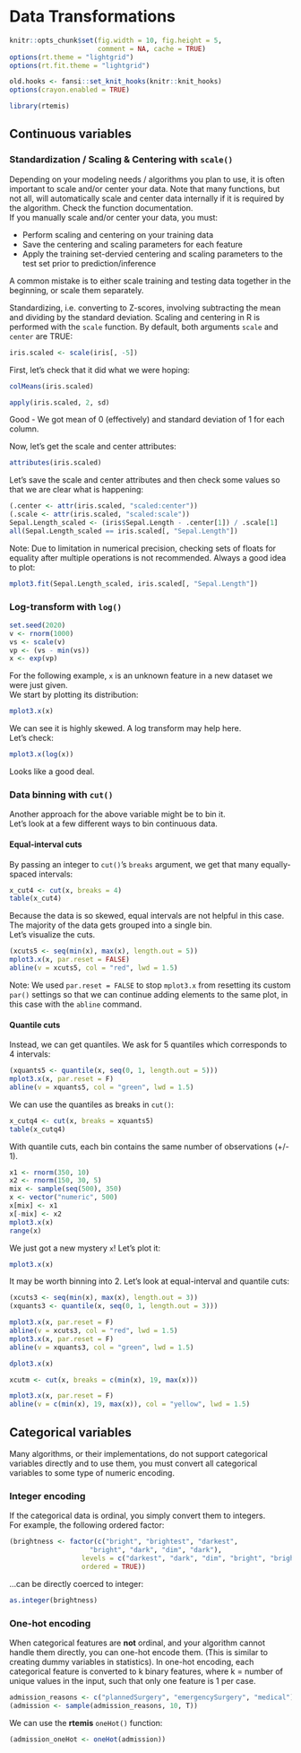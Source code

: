 # Data Transformations {#datatrans}

```r
knitr::opts_chunk$set(fig.width = 10, fig.height = 5,
                      comment = NA, cache = TRUE) 
options(rt.theme = "lightgrid")
options(rt.fit.theme = "lightgrid")
```

```r
old.hooks <- fansi::set_knit_hooks(knitr::knit_hooks)
options(crayon.enabled = TRUE)
```

```r
library(rtemis)
```

## Continuous variables

### Standardization / Scaling & Centering with `scale()` {#zscore}

Depending on your modeling needs / algorithms you plan to use, it is often important to scale and/or center your data. Note that many functions, but not all, will automatically scale and center data internally if it is required by the algorithm. Check the function documentation.  
If you manually scale and/or center your data, you must:  

* Perform scaling and centering on your training data
* Save the centering and scaling parameters for each feature
* Apply the training set-dervied centering and scaling parameters to the test set prior to prediction/inference

A common mistake is to either scale training and testing data together in the beginning, or scale them separately.  

Standardizing, i.e. converting to Z-scores, involving subtracting the mean and dividing by the standard deviation. 
Scaling and centering in R is performed with the `scale` function. By default, both arguments `scale` and `center` are TRUE:

```r
iris.scaled <- scale(iris[, -5])
```

First, let's check that it did what we were hoping:  

```r
colMeans(iris.scaled)
```

```r
apply(iris.scaled, 2, sd)
```

Good - We got mean of 0 (effectively) and standard deviation of 1 for each column.  

Now, let's get the scale and center attributes:

```r
attributes(iris.scaled)
```

Let's save the scale and center attributes and then check some values so that we are clear what is happening:

```r
(.center <- attr(iris.scaled, "scaled:center"))
(.scale <- attr(iris.scaled, "scaled:scale"))
Sepal.Length_scaled <- (iris$Sepal.Length - .center[1]) / .scale[1]
all(Sepal.Length_scaled == iris.scaled[, "Sepal.Length"])
```

Note: Due to limitation in numerical precision, checking sets of floats for equality after multiple operations is not recommended. Always a good idea to plot:

```r
mplot3.fit(Sepal.Length_scaled, iris.scaled[, "Sepal.Length"])
```

### Log-transform with `log()`

```r
set.seed(2020)
v <- rnorm(1000)
vs <- scale(v)
vp <- (vs - min(vs))
x <- exp(vp)
```

For the following example, `x` is an unknown feature in a new dataset we were just given.  
We start by plotting its distribution:

```r
mplot3.x(x)
```

We can see it is highly skewed. A log transform may help here.  
Let's check:

```r
mplot3.x(log(x))
```

Looks like a good deal.

### Data binning with `cut()`

Another approach for the above variable might be to bin it.  
Let's look at a few different ways to bin continuous data.


#### Equal-interval cuts

By passing an integer to `cut()`'s `breaks` argument, we get that many equally-spaced intervals:

```r
x_cut4 <- cut(x, breaks = 4)
table(x_cut4)
```

Because the data is so skewed, equal intervals are not helpful in this case. The majority of the data gets grouped into a single bin.  
Let's visualize the cuts.

```r
(xcuts5 <- seq(min(x), max(x), length.out = 5))
mplot3.x(x, par.reset = FALSE)
abline(v = xcuts5, col = "red", lwd = 1.5)
```

Note: We used `par.reset = FALSE` to stop `mplot3.x` from resetting its custom `par()` settings so that we can continue adding elements to the same plot, in this case with the `abline` command.  

#### Quantile cuts

Instead, we can get quantiles. We ask for 5 quantiles which corresponds to 4 intervals:

```r
(xquants5 <- quantile(x, seq(0, 1, length.out = 5)))
mplot3.x(x, par.reset = F)
abline(v = xquants5, col = "green", lwd = 1.5)
```

We can use the quantiles as breaks in `cut()`:

```r
x_cutq4 <- cut(x, breaks = xquants5)
table(x_cutq4)
```

With quantile cuts, each bin contains the same number of observations (+/- 1).  

```r
x1 <- rnorm(350, 10)
x2 <- rnorm(150, 30, 5)
mix <- sample(seq(500), 350)
x <- vector("numeric", 500)
x[mix] <- x1
x[-mix] <- x2
mplot3.x(x)
range(x)
```

We just got a new mystery `x`! Let's plot it:
```r
mplot3.x(x)
```

It may be worth binning into 2. Let's look at equal-interval and quantile cuts:  

```r
(xcuts3 <- seq(min(x), max(x), length.out = 3))
(xquants3 <- quantile(x, seq(0, 1, length.out = 3)))
```

```r
mplot3.x(x, par.reset = F)
abline(v = xcuts3, col = "red", lwd = 1.5)
mplot3.x(x, par.reset = F)
abline(v = xquants3, col = "green", lwd = 1.5)
```

```r
dplot3.x(x)
```

```r
xcutm <- cut(x, breaks = c(min(x), 19, max(x)))
```

```r
mplot3.x(x, par.reset = F)
abline(v = c(min(x), 19, max(x)), col = "yellow", lwd = 1.5)
```

## Categorical variables

Many algorithms, or their implementations, do not support categorical variables directly and to use them, you must convert all categorical variables to some type of numeric encoding.

### Integer encoding

If the categorical data is ordinal, you simply convert them to integers.  
For example, the following ordered factor:

```r
(brightness <- factor(c("bright", "brightest", "darkest",
                    "bright", "dark", "dim", "dark"),
                  levels = c("darkest", "dark", "dim", "bright", "brightest"),
                  ordered = TRUE))
```

...can be directly coerced to integer:

```r
as.integer(brightness)
```

### One-hot encoding

When categorical features are **not** ordinal, and your algorithm cannot handle them directly, you can one-hot encode them. (This is similar to creating dummy variables in statistics). In one-hot encoding, each categorical feature is converted to k binary features, where k = number of unique values in the input, such that only one feature is 1 per case.

```r
admission_reasons <- c("plannedSurgery", "emergencySurgery", "medical")
(admission <- sample(admission_reasons, 10, T))
```

We can use the **rtemis** `oneHot()` function:

```r
(admission_oneHot <- oneHot(admission))
```

